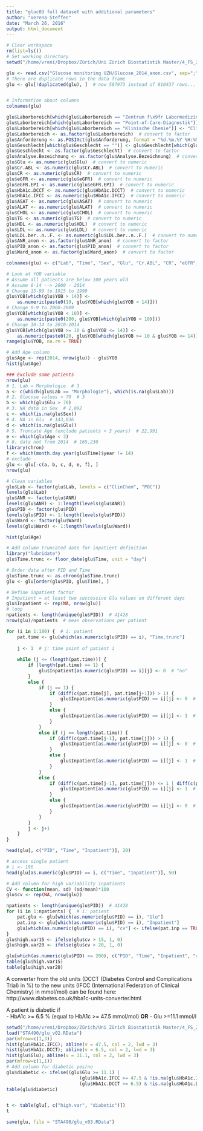 ```yaml
---
title: "gluc03 full dataset with additional parameters"
author: "Verena Steffen"
date: "March 26, 2016"
output: html_document
---
```



```r
# Clear workspace
rm(list=ls())
# Set working directory
setwd("/home/vreni/Dropbox/Zürich/Uni Zürich Biostatistik Master/4_FS_2016/STA490_StatisticalConsulting")

glu <- read.csv("Glucose monitoring UZH/Glucose_2014_anon.csv", sep=";", stringsAsFactors=FALSE)
# There are duplicate rows in the data frame
glu <- glu[!duplicated(glu), ]  # now 587973 instead of 810437 rows...


# Information about columns
colnames(glu)

glu$Laborbereich[which(glu$Laborbereich == "Zentrum f\x9fr Labormedizin")] <- "Klinische Chemie"
glu$Laborbereich[which(glu$Laborbereich == "Point-of-Care-Diagnostik")] <- "POC"
glu$Laborbereich[which(glu$Laborbereich == "Klinische Chemie")] <- "ClinChem"
glu$Laborbereich <- as.factor(glu$Laborbereich)  # convert to factor
glu$Anforderung <- as.POSIXct(glu$Anforderung, format = "%d.%m.%Y %H:%M")  # convert to date format
glu$Geschlecht[which(glu$Geschlecht == "")] <- glu$Geschlecht[which(glu$Geschlecht == "U")] <- NA  # unknown gender to NA
glu$Geschlecht <- as.factor(glu$Geschlecht)  # convert to factor
glu$Analyse.Bezeichnung <- as.factor(glu$Analyse.Bezeichnung)  # convert to factor
glu$Glu <- as.numeric(glu$Glu)  # convert to numeric
glu$Cr.ABL <- as.numeric(glu$Cr.ABL)  # convert to numeric
glu$CR <- as.numeric(glu$CR)  # convert to numeric
glu$eGFR <- as.numeric(glu$eGFR)  # convert to numeric
glu$eGFR.EPI <- as.numeric(glu$eGFR.EPI)  # convert to numeric
glu$HbA1c.DCCT <- as.numeric(glu$HbA1c.DCCT)  # convert to numeric
glu$HbA1c.IFCC <- as.numeric(glu$HbA1c.IFCC)  # convert to numeric
glu$ASAT <- as.numeric(glu$ASAT)  # convert to numeric
glu$ALAT <- as.numeric(glu$ALAT)  # convert to numeric
glu$CHOL <- as.numeric(glu$CHOL)  # convert to numeric
glu$TG <- as.numeric(glu$TG)  # convert to numeric
glu$HDL <- as.numeric(glu$HDL)  # convert to numeric
glu$LDL <- as.numeric(glu$LDL)  # convert to numeric
glu$LDL.ber..n..F. <- as.numeric(glu$LDL.ber..n..F.)  # convert to numeric
glu$ANR_anon <- as.factor(glu$ANR_anon)  # convert to factor
glu$PID_anon <- as.factor(glu$PID_anon)  # convert to factor
glu$Ward_anon <- as.factor(glu$Ward_anon)  # convert to factor

colnames(glu) <- c("Lab", "Time", "Sex", "Glu", "Cr.ABL", "CR", "eGFR", "eGFR.EPI", "HbA1c.DCCT", "HbA1c.IFCC", "ASAT", "ALAT", "CHOL", "TG", "HDL", "LDL", "LDL.calc", "YOB", "ANR", "PID", "Ward")  # simplify names

# Look at YOB variable
# Assume all patients are below 100 years old
# Assume 0-14 --> 2000 - 2014
# Change 15-99 to 1915 to 1999
glu$YOB[which(glu$YOB > 14)] <- 
    as.numeric(paste0(19, glu$YOB[which(glu$YOB > 14)]))
# Change 0-9 to 2000-2009
glu$YOB[which(glu$YOB < 10)] <- 
    as.numeric(paste0(200, glu$YOB[which(glu$YOB < 10)]))
# Change 10-14 to 2010-2014
glu$YOB[which(glu$YOB >= 10 & glu$YOB <= 14)] <- 
    as.numeric(paste0(20, glu$YOB[which(glu$YOB >= 10 & glu$YOB <= 14)]))
range(glu$YOB, na.rm = TRUE)

# Add Age column
glu$Age <- rep(2014, nrow(glu)) - glu$YOB
hist(glu$Age)

### Exclude some patients
nrow(glu)
# 1. Lab = Morphologie  # 3
a <- c(which(glu$Lab == "Morphologie"), which(is.na(glu$Lab)))
# 2. Glucose values > 70  # 3
b <- which(glu$Glu > 70)
# 3. NA data in Sex  # 2,092
c <- which(is.na(glu$Sex))
# 4. NA in Glu  # 143,036
d <- which(is.na(glu$Glu))
# 5. Truncate Age (exclude patients < 3 years)  # 22,991
e <- which(glu$Age < 3)
# 6. data not from 2014  # 165,230
library(chron)
f <- which(month.day.year(glu$Time)$year != 14)
# exclude
glu <- glu[-c(a, b, c, d, e, f), ]
nrow(glu)

# Clean variables
glu$Lab <- factor(glu$Lab, levels = c("ClinChem", "POC"))
levels(glu$Lab)
glu$ANR <- factor(glu$ANR)
levels(glu$ANR) <- 1:length(levels(glu$ANR))
glu$PID <- factor(glu$PID)
levels(glu$PID) <- 1:length(levels(glu$PID))
glu$Ward <- factor(glu$Ward)
levels(glu$Ward) <- 1:length(levels(glu$Ward))

hist(glu$Age)

# Add column truncated date for inpatient definition
library("lubridate")
glu$Time.trunc <- floor_date(glu$Time, unit = "day")

# Order data after PID and Time
glu$Time.trunc <- as.chron(glu$Time.trunc)
glu <- glu[order(glu$PID, glu$Time), ]

# Define inpatient factor
# Inpatient = at least two successive Glu values on different days
glu$Inpatient <- rep(NA, nrow(glu))
# loop
npatients <- length(unique(glu$PID))  # 41428
nrow(glu)/npatients  # mean observations per patient

for (i in 1:100) {  # i: patient
    pat.time <- glu[which(as.numeric(glu$PID) == i), "Time.trunc"]
    
    j <- 1  # j: time point of patient i
    
    while (j <= (length(pat.time))) {
        if (length(pat.time) == 1) {
            glu$Inpatient[as.numeric(glu$PID) == i][j] <- 0  # "no"
        }
        else {
            if (j == 1) {
                if (diff(c(pat.time[j], pat.time[j+1])) > 1) {
                    glu$Inpatient[as.numeric(glu$PID) == i][j] <- 0  # "no"
                } 
                else {
                    glu$Inpatient[as.numeric(glu$PID) == i][j] <- 1  # "yes"
                }
            }
            else if (j == length(pat.time)) {
                if (diff(c(pat.time[j-1], pat.time[j])) > 1) {
                    glu$Inpatient[as.numeric(glu$PID) == i][j] <- 0  # "no"
                } 
                else {
                    glu$Inpatient[as.numeric(glu$PID) == i][j] <- 1  # "yes"
                }
            }
            else {
                if (diff(c(pat.time[j-1], pat.time[j])) <= 1 | diff(c(pat.time[j], pat.time[j+1])) <= 1) {
                    glu$Inpatient[as.numeric(glu$PID) == i][j] <- 1  # "yes"
                } 
                else {
                    glu$Inpatient[as.numeric(glu$PID) == i][j] <- 0  # "no"
                }
            }
        }
        j <- j+1
    }
}

head(glu[, c("PID", "Time", "Inpatient")], 20)

# access single patient
# i <- 196
head(glu[as.numeric(glu$PID) == i, c("Time", "Inpatient")], 50)
```


```r
# Add column for high variability inpatients
CV <- function(mean, sd) (sd/mean)*100
glu$cv <- rep(NA, nrow(glu))

npatients <- length(unique(glu$PID))  # 41428
for (i in 1:npatients) {  # i: patient
    pat.glu <- glu[which(as.numeric(glu$PID) == i), "Glu"]
    pat.inp <- glu[which(as.numeric(glu$PID) == i), "Inpatient"]
    glu[which(as.numeric(glu$PID) == i), "cv"] <- ifelse(pat.inp == TRUE, CV(mean(pat.glu), sd(pat.glu)), NA)
}
glu$high.var15 <- ifelse(glu$cv > 15, 1, 0)
glu$high.var20 <- ifelse(glu$cv > 20, 1, 0)

glu[which(as.numeric(glu$PID) <= 200), c("PID", "Time", "Inpatient", "cv", "high.var")]
table(glu$high.var15)
table(glu$high.var20)
```

A converter from the old units (DCCT (Diabetes Control and Complications Trial) in %) to the new units (IFCC (International Federation of Clinical Chemistry) in mmol/mol) can be found here: 
http://www.diabetes.co.uk/hba1c-units-converter.html

A patient is diabetic if       
- HbA1c >= 6.5 % (equal to HbA1c >= 47.5 mmol/mol) **OR**
- Glu >=11.1 mmol/l

```r
setwd("/home/vreni/Dropbox/Zürich/Uni Zürich Biostatistik Master/4_FS_2016/STA490_StatisticalConsulting")
load("STA490/glu_v02.RData")
par(mfrow=c(1,3))
hist(glu$HbA1c.IFCC); abline(v = 47.5, col = 2, lwd = 3)
hist(glu$HbA1c.DCCT); abline(v = 6.5, col = 2, lwd = 3)
hist(glu$Glu); abline(v = 11.1, col = 2, lwd = 3)
par(mfrow=c(1,1))
# Add column for diabetic yes/no
glu$diabetic <- ifelse((glu$Glu >= 11.1) |
                           (glu$HbA1c.IFCC >= 47.5 & !is.na(glu$HbA1c.IFCC)) |
                           (glu$HbA1c.DCCT >= 6.5) & !is.na(glu$HbA1c.DCCT), 1, 0)
table(glu$diabetic)


t <- table(glu[, c("high.var", "diabetic")])
t

save(glu, file = "STA490/glu_v03.RData")
```





